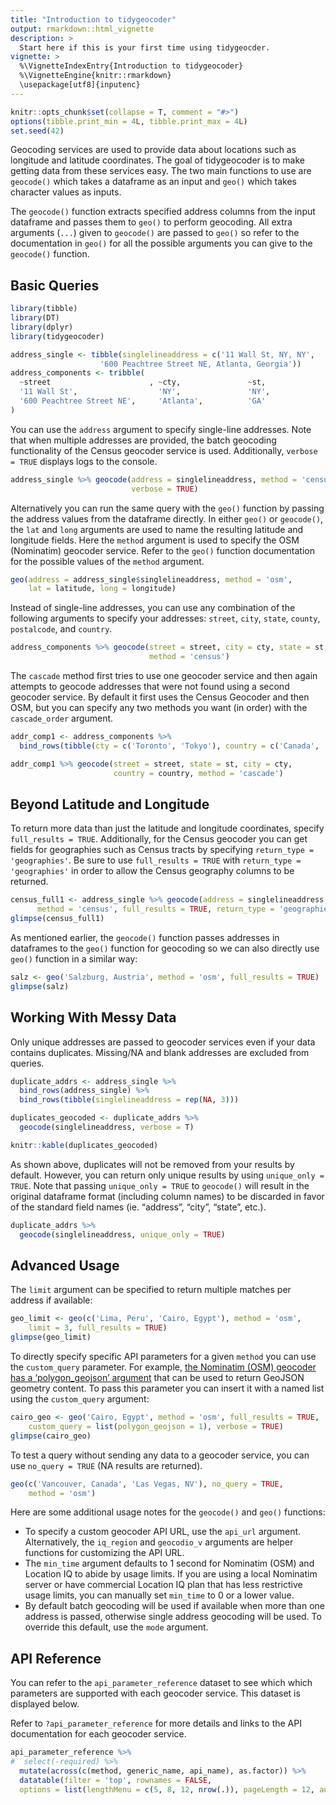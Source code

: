 ```yaml
---
title: "Introduction to tidygeocoder"
output: rmarkdown::html_vignette
description: >
  Start here if this is your first time using tidygeocder.
vignette: >
  %\VignetteIndexEntry{Introduction to tidygeocoder}
  %\VignetteEngine{knitr::rmarkdown}
  \usepackage[utf8]{inputenc}
---
```


```r
knitr::opts_chunk$set(collapse = T, comment = "#>")
options(tibble.print_min = 4L, tibble.print_max = 4L)
set.seed(42)
```

Geocoding services are used to provide data about locations such as longitude and latitude coordinates. The goal of tidygeocoder is to make getting data from these services easy. The two main functions to use are `geocode()` which takes a dataframe as an input and `geo()` which takes character values as inputs.

The `geocode()` function extracts specified address columns from the input dataframe and passes them to `geo()` to perform geocoding. All extra arguments (`...`) given to `geocode()` are passed to `geo()` so refer to the documentation in `geo()` for all the possible arguments you can give to the `geocode()` function.

## Basic Queries

```r
library(tibble)
library(DT)
library(dplyr)
library(tidygeocoder)

address_single <- tibble(singlelineaddress = c('11 Wall St, NY, NY', 
                    '600 Peachtree Street NE, Atlanta, Georgia'))
address_components <- tribble(
  ~street                      , ~cty,               ~st,
  '11 Wall St',                  'NY',               'NY',
  '600 Peachtree Street NE',     'Atlanta',          'GA'
)
```

You can use the `address` argument to specify single-line addresses. Note that when multiple addresses are provided, the batch geocoding functionality of the Census geocoder service is used. Additionally, `verbose = TRUE` displays logs to the console.

```r
address_single %>% geocode(address = singlelineaddress, method = 'census',
                           verbose = TRUE)
```

Alternatively you can run the same query with the `geo()` function by passing the address values from the dataframe directly. In either `geo()` or `geocode()`, the `lat` and `long` arguments are used to name the resulting latitude and longitude fields. Here the `method` argument is used to specify the OSM (Nominatim) geocoder service. Refer to the `geo()` function documentation for the possible values of the `method` argument.

```r
geo(address = address_single$singlelineaddress, method = 'osm', 
    lat = latitude, long = longitude)
```

Instead of single-line addresses, you can use any combination of the following arguments to specify your addresses: `street`, `city`, `state`, `county`, `postalcode`, and `country`. 

```r
address_components %>% geocode(street = street, city = cty, state = st,
                               method = 'census')
```

The `cascade` method first tries to use one geocoder service and then again attempts to geocode addresses that were not found using a second geocoder service. By default it first uses the Census Geocoder and then OSM, but you can specify any two methods you want (in order) with the `cascade_order` argument.

```r
addr_comp1 <- address_components %>% 
  bind_rows(tibble(cty = c('Toronto', 'Tokyo'), country = c('Canada', 'Japan')))

addr_comp1 %>% geocode(street = street, state = st, city = cty,
                       country = country, method = 'cascade')
```

## Beyond Latitude and Longitude

To return more data than just the latitude and longitude coordinates, specify `full_results = TRUE`. Additionally, for the Census geocoder you can get fields for geographies such as Census tracts by specifying `return_type = 'geographies'`. Be sure to use `full_results = TRUE` with `return_type = 'geographies'` in order to allow the Census geography columns to be returned.

```r
census_full1 <- address_single %>% geocode(address = singlelineaddress, 
      method = 'census', full_results = TRUE, return_type = 'geographies')
glimpse(census_full1)
```

As mentioned earlier, the `geocode()` function passes addresses in dataframes to the `geo()` function for geocoding so we can also directly use `geo()` function in a similar way:

```r
salz <- geo('Salzburg, Austria', method = 'osm', full_results = TRUE)
glimpse(salz)
```

## Working With Messy Data

Only unique addresses are passed to geocoder services even if your data contains duplicates. Missing/NA and blank addresses are excluded from queries. 

```r
duplicate_addrs <- address_single %>%
  bind_rows(address_single) %>%
  bind_rows(tibble(singlelineaddress = rep(NA, 3)))

duplicates_geocoded <- duplicate_addrs %>%
  geocode(singlelineaddress, verbose = T)

knitr::kable(duplicates_geocoded)
```

As shown above, duplicates will not be removed from your results by default. However, you can return only unique results by using `unique_only = TRUE`. Note that passing `unique_only = TRUE` to `geocode()` will result in the original dataframe format (including column names) to be discarded in favor of the standard field names (ie. "address", "city", "state", etc.).

```r
duplicate_addrs %>%
  geocode(singlelineaddress, unique_only = TRUE)
```

## Advanced Usage

The `limit` argument can be specified to return multiple matches per address if available:

```r
geo_limit <- geo(c('Lima, Peru', 'Cairo, Egypt'), method = 'osm', 
    limit = 3, full_results = TRUE)
glimpse(geo_limit)
```

To directly specify specific API parameters for a given `method` you can use the `custom_query` parameter. For example, [the Nominatim (OSM) geocoder has a 'polygon_geojson' argument](https://nominatim.org/release-docs/develop/api/Details/#parameters) that can be used to return GeoJSON geometry content. To pass this parameter you can insert it with a named list using the `custom_query` argument:

```r
cairo_geo <- geo('Cairo, Egypt', method = 'osm', full_results = TRUE,
    custom_query = list(polygon_geojson = 1), verbose = TRUE)
glimpse(cairo_geo)
```

To test a query without sending any data to a geocoder service, you can use `no_query = TRUE` (NA results are returned).

```r
geo(c('Vancouver, Canada', 'Las Vegas, NV'), no_query = TRUE, 
    method = 'osm')
```

Here are some additional usage notes for the `geocode()` and `geo()` functions:

* To specify a custom geocoder API URL, use the `api_url` argument. Alternatively, the `iq_region` and `geocodio_v` arguments are helper functions for customizing the API URL. 
* The `min_time` argument defaults to 1 second for Nominatim (OSM) and Location IQ to abide by usage limits. If you are using a local Nominatim server or have commercial Location IQ plan that has less restrictive usage limits, you can manually set `min_time` to 0 or a lower value. 
* By default batch geocoding will be used if available when more than one address is passed, otherwise single address geocoding will be used. To override this default, use the `mode` argument.

## API Reference

You can refer to the `api_parameter_reference` dataset to see which which parameters are supported with each geocoder service. This dataset is displayed below. 

Refer to `?api_parameter_reference` for more details and links to the API documentation for each geocoder service.

```r
api_parameter_reference %>% 
#  select(-required) %>%
  mutate(across(c(method, generic_name, api_name), as.factor)) %>%
  datatable(filter = 'top', rownames = FALSE, 
  options = list(lengthMenu = c(5, 8, 12, nrow(.)), pageLength = 12, autoWidth = TRUE))
```

